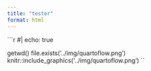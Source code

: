 ```yaml
---
title: "tester"
format: html
---
```


```r
#| echo: true

getwd()
file.exists('../img/quartoflow.png')
knitr::include_graphics('../img/quartoflow.png')
``
